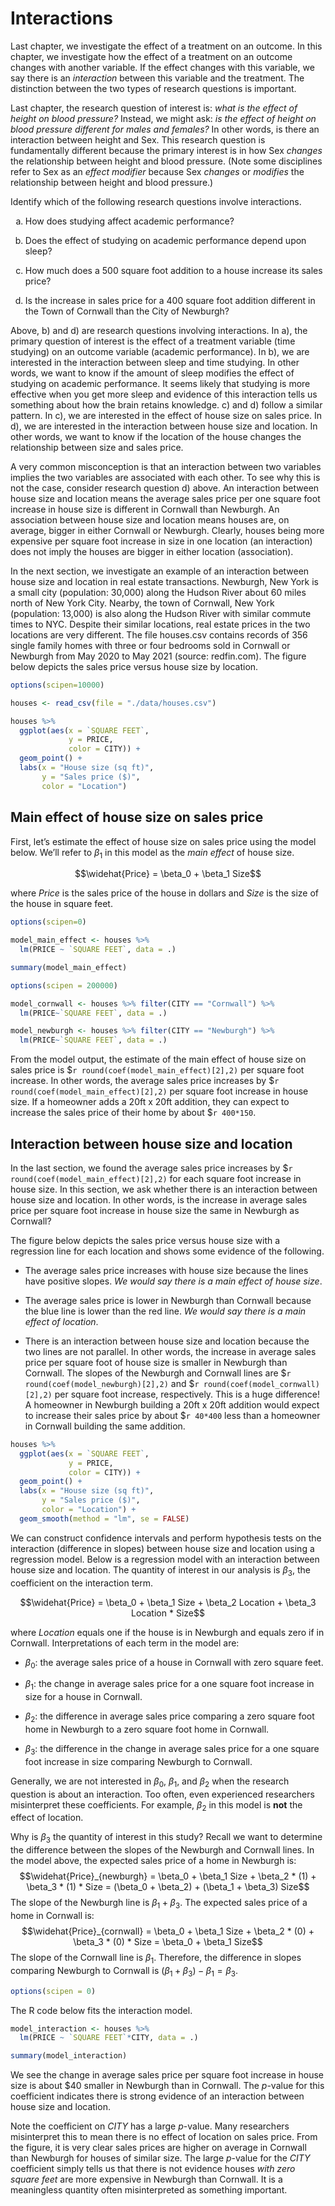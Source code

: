 
# Interactions {#interactions}

Last chapter, we investigate the effect of a treatment on an outcome.  In this chapter, we investigate how the effect of a treatment on an outcome changes with another variable.  If the effect changes with this variable, we say there is an *interaction* between this variable and the treatment. The distinction between the two types of research questions is important.

Last chapter, the research question of interest is: *what is the effect of height on blood pressure?* Instead, we might ask: *is the effect of height on blood pressure different for males and females?* In other words, is there an interaction between height and Sex. This research question is fundamentally different because the primary interest is in how Sex *changes* the relationship between height and blood pressure.  (Note some disciplines refer to Sex as an *effect modifier* because Sex *changes* or *modifies* the relationship between height and blood pressure.)  

Identify which of the following research questions involve interactions.

a) How does studying affect academic performance?

b) Does the effect of studying on academic performance depend upon sleep?  

c) How much does a 500 square foot addition to a house increase its sales price?

d) Is the increase in sales price for a 400 square foot addition different in the Town of Cornwall than the City of Newburgh? 

Above, b) and d) are research questions involving interactions.  In a), the primary question of interest is the effect of a treatment variable (time studying) on an outcome variable (academic performance).    In b), we are interested in the interaction between sleep and time studying.  In other words, we want to know if the amount of sleep modifies the effect of studying on academic performance.  It seems likely that studying is more effective when you get more sleep and evidence of this interaction tells us something about how the brain retains knowledge.  c) and d) follow a similar pattern.  In c), we are interested in the effect of house size on sales price.  In d), we are interested in the interaction between house size and location.  In other words, we want to know if the location of the house changes the relationship between size and sales price.

A very common misconception is that an interaction between two variables implies the two variables are associated with each other.  To see why this is not the case, consider research question d) above.  An interaction between house size and location means the average sales price per one square foot increase in house size is different in Cornwall than Newburgh.  An association between house size and location means houses are, on average, bigger in either Cornwall or Newburgh.  Clearly, houses being more expensive per square foot increase in size in one location (an interaction) does not imply the houses are bigger in either location (association).  

In the next section, we investigate an example of an interaction between house size and location in real estate transactions. Newburgh, New York is a small city (population: 30,000) along the Hudson River about 60 miles north of New York City.  Nearby, the town of Cornwall, New York (population: 13,000) is also along the Hudson River with similar commute times to NYC.  Despite their similar locations, real estate prices in the two locations are very different.  The file houses.csv contains records of 356 single family homes with three or four bedrooms sold in Cornwall or Newburgh from May 2020 to May 2021 (source: redfin.com).  The figure below depicts the sales price versus house size by location.

```r
options(scipen=10000)
```

```r
houses <- read_csv(file = "./data/houses.csv")

houses %>% 
  ggplot(aes(x = `SQUARE FEET`, 
             y = PRICE,
             color = CITY)) +
  geom_point() +
  labs(x = "House size (sq ft)",
       y = "Sales price ($)",
       color = "Location")
```

## Main effect of house size on sales price

First, let's estimate the effect of house size on sales price using the model below.  We'll refer to $\beta_1$ in this model as the *main effect* of house size.

$$\widehat{Price} = \beta_0 + \beta_1 Size$$

where $Price$ is the sales price of the house in dollars and $Size$ is the size of the house in square feet.

```r
options(scipen=0)
```

```r
model_main_effect <- houses %>% 
  lm(PRICE ~ `SQUARE FEET`, data = .)

summary(model_main_effect)
```


```r
options(scipen = 200000)

model_cornwall <- houses %>% filter(CITY == "Cornwall") %>% 
  lm(PRICE~`SQUARE FEET`, data = .)

model_newburgh <- houses %>% filter(CITY == "Newburgh") %>% 
  lm(PRICE~`SQUARE FEET`, data = .)
```

From the model output, the estimate of the main effect of house size on sales price is $`r round(coef(model_main_effect)[2],2)` per square foot increase.  In other words, the average sales price increases by $`r round(coef(model_main_effect)[2],2)` per square foot increase in house size.  If a homeowner adds a 20ft x 20ft addition, they can expect to increase the sales price of their home by about $`r 400*150`.

## Interaction between house size and location

In the last section, we found the average sales price increases by $`r round(coef(model_main_effect)[2],2)` for each square foot increase in house size.  In this section, we ask whether there is an interaction between house size and location.  In other words, is the increase in average sales price per square foot increase in house size the same in Newburgh as Cornwall? 


The figure below depicts the sales price versus house size with a regression line for each location and shows some evidence of the following.

* The average sales price increases with house size because the lines have positive slopes.  *We would say there is a main effect of house size*.

* The average sales price is lower in Newburgh than Cornwall because the blue line is lower than the red line.  *We would say there is a main effect of location*.

* There is an interaction between house size and location because the two lines are not parallel.  In other words, the increase in average sales price per square foot of house size is smaller in Newburgh than Cornwall. The slopes of the Newburgh and Cornwall lines are $`r round(coef(model_newburgh)[2],2)` and $`r round(coef(model_cornwall)[2],2)` per square foot increase, respectively.  This is a huge difference! A homeowner in Newburgh building a 20ft x 20ft addition would expect to increase their sales price by about $`r 40*400` less than a homeowner in Cornwall building the same addition. 

```r
houses %>% 
  ggplot(aes(x = `SQUARE FEET`, 
             y = PRICE,
             color = CITY)) +
  geom_point() +
  labs(x = "House size (sq ft)",
       y = "Sales price ($)",
       color = "Location") +
  geom_smooth(method = "lm", se = FALSE)
```

We can construct confidence intervals and perform hypothesis tests on the interaction (difference in slopes) between house size and location using a regression model. Below is a regression model with an interaction between house size and location.  The quantity of interest in our analysis is $\beta_3$, the coefficient on the interaction term.

$$\widehat{Price} = \beta_0 + \beta_1 Size + \beta_2 Location + \beta_3 Location * Size$$

where $Location$ equals one if the house is in Newburgh and equals zero if in Cornwall. Interpretations of each term in the model are:

* $\beta_0$: the average sales price of a house in Cornwall with zero square feet.

* $\beta_1$: the change in average sales price for a one square foot increase in size for a house in Cornwall.

* $\beta_2$: the difference in average sales price comparing a zero square foot home in Newburgh to a zero square foot home in Cornwall.

* $\beta_3$: the difference in the change in average sales price for a one square foot increase in size comparing Newburgh to Cornwall.

Generally, we are not interested in $\beta_0$, $\beta_1$, and $\beta_2$ when the research question is about an interaction.  Too often, even experienced researchers misinterpret these coefficients.  For example, $\beta_2$ in this model is **not** the effect of location.

Why is $\beta_3$ the quantity of interest in this study? Recall we want to determine the difference between the slopes of the Newburgh and Cornwall lines.  In the model above, the expected sales price of a home in Newburgh is: $$\widehat{Price}_{newburgh} = \beta_0 + \beta_1 Size + \beta_2 * (1) + \beta_3 * (1) * Size = (\beta_0 + \beta_2) + (\beta_1 + \beta_3) Size$$  The slope of the Newburgh line is $\beta_1 + \beta_3$.  The expected sales price of a home in Cornwall is: $$\widehat{Price}_{cornwall} = \beta_0 + \beta_1 Size + \beta_2 * (0) + \beta_3 * (0) * Size = \beta_0 + \beta_1 Size$$  The slope of the Cornwall line is $\beta_1$.  Therefore, the difference in slopes comparing Newburgh to Cornwall is $(\beta_1 + \beta_3) - \beta_1 = \beta_3$.

```r
options(scipen = 0)
```

The R code below fits the interaction model.

```r
model_interaction <- houses %>% 
  lm(PRICE ~ `SQUARE FEET`*CITY, data = .)

summary(model_interaction)
```

We see the change in average sales price per square foot increase in house size is about \$40 smaller in Newburgh than in Cornwall.  The $p$-value for this coefficient indicates there is strong evidence of an interaction between house size and location. 

Note the coefficient on $CITY$ has a large $p$-value.  Many researchers misinterpret this to mean there is no effect of location on sales price.  From the figure, it is very clear sales prices are higher on average in Cornwall than Newburgh for houses of similar size.  The large $p$-value for the $CITY$ coefficient simply tells us that there is not evidence houses *with zero square feet* are more expensive in Newburgh than Cornwall.  It is a meaningless quantity often misinterpreted as something important.   


